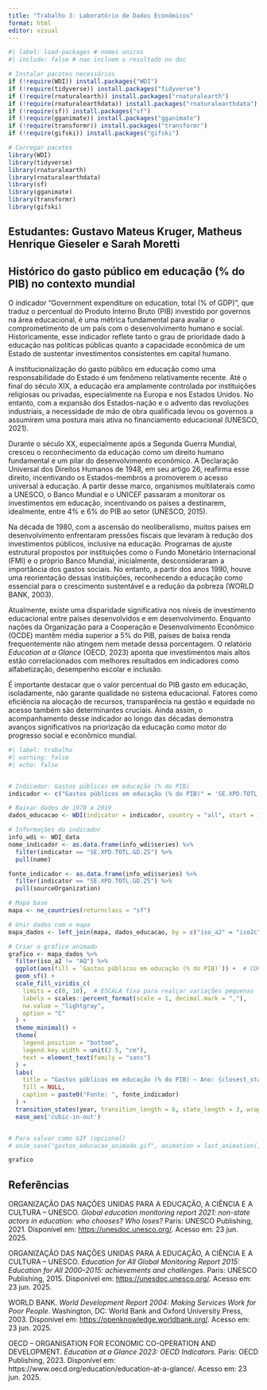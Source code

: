 ---
title: "Trabalho 3: Laboratório de Dados Econõmicos"
format: html
editor: visual
---

```{r}
#| label: load-packages # nomes unicos
#| include: false # nao incluem o resultado no doc

# Instalar pacotes necessários
if (!require(WDI)) install.packages("WDI")
if (!require(tidyverse)) install.packages("tidyverse")
if (!require(rnaturalearth)) install.packages("rnaturalearth")
if (!require(rnaturalearthdata)) install.packages("rnaturalearthdata")
if (!require(sf)) install.packages("sf")
if (!require(gganimate)) install.packages("gganimate")
if (!require(transformr)) install.packages("transformr")
if (!require(gifski)) install.packages("gifski")

# Carregar pacotes
library(WDI)
library(tidyverse)
library(rnaturalearth)
library(rnaturalearthdata)
library(sf)
library(gganimate)
library(transformr)
library(gifski)
```

## Estudantes: Gustavo Mateus Kruger, Matheus Henrique Gieseler e Sarah Moretti

## **Histórico do gasto público em educação (% do PIB) no contexto mundial**

O indicador "Government expenditure on education, total (% of GDP)", que traduz o percentual do Produto Interno Bruto (PIB) investido por governos na área educacional, é uma métrica fundamental para avaliar o comprometimento de um país com o desenvolvimento humano e social. Historicamente, esse indicador reflete tanto o grau de prioridade dado à educação nas políticas públicas quanto a capacidade econômica de um Estado de sustentar investimentos consistentes em capital humano.

A institucionalização do gasto público em educação como uma responsabilidade do Estado é um fenômeno relativamente recente. Até o final do século XIX, a educação era amplamente controlada por instituições religiosas ou privadas, especialmente na Europa e nos Estados Unidos. No entanto, com a expansão dos Estados-nação e o advento das revoluções industriais, a necessidade de mão de obra qualificada levou os governos a assumirem uma postura mais ativa no financiamento educacional (UNESCO, 2021).

Durante o século XX, especialmente após a Segunda Guerra Mundial, cresceu o reconhecimento da educação como um direito humano fundamental e um pilar do desenvolvimento econômico. A Declaração Universal dos Direitos Humanos de 1948, em seu artigo 26, reafirma esse direito, incentivando os Estados-membros a promoverem o acesso universal à educação. A partir desse marco, organismos multilaterais como a UNESCO, o Banco Mundial e o UNICEF passaram a monitorar os investimentos em educação, incentivando os países a destinarem, idealmente, entre 4% e 6% do PIB ao setor (UNESCO, 2015).

Na década de 1980, com a ascensão do neoliberalismo, muitos países em desenvolvimento enfrentaram pressões fiscais que levaram à redução dos investimentos públicos, inclusive na educação. Programas de ajuste estrutural propostos por instituições como o Fundo Monetário Internacional (FMI) e o próprio Banco Mundial, inicialmente, desconsideraram a importância dos gastos sociais. No entanto, a partir dos anos 1990, houve uma reorientação dessas instituições, reconhecendo a educação como essencial para o crescimento sustentável e a redução da pobreza (WORLD BANK, 2003).

Atualmente, existe uma disparidade significativa nos níveis de investimento educacional entre países desenvolvidos e em desenvolvimento. Enquanto nações da Organização para a Cooperação e Desenvolvimento Econômico (OCDE) mantêm média superior a 5% do PIB, países de baixa renda frequentemente não atingem nem metade dessa porcentagem. O relatório *Education at a Glance* (OECD, 2023) aponta que investimentos mais altos estão correlacionados com melhores resultados em indicadores como alfabetização, desempenho escolar e inclusão.

É importante destacar que o valor percentual do PIB gasto em educação, isoladamente, não garante qualidade no sistema educacional. Fatores como eficiência na alocação de recursos, transparência na gestão e equidade no acesso também são determinantes cruciais. Ainda assim, o acompanhamento desse indicador ao longo das décadas demonstra avanços significativos na priorização da educação como motor do progresso social e econômico mundial.

```{r}
#| label: trabalho
#| warning: false
#| echo: false


# Indicador: Gastos públicos em educação (% do PIB)
indicador <- c("Gastos públicos em educação (% do PIB)" = 'SE.XPD.TOTL.GD.ZS')

# Baixar dados de 1970 a 2019
dados_educacao <- WDI(indicator = indicador, country = "all", start = 1970, end = 2019)

# Informações do indicador
info_wdi <- WDI_data
nome_indicador <- as.data.frame(info_wdi$series) %>%
  filter(indicator == "SE.XPD.TOTL.GD.ZS") %>%
  pull(name)

fonte_indicador <- as.data.frame(info_wdi$series) %>%
  filter(indicator == "SE.XPD.TOTL.GD.ZS") %>%
  pull(sourceOrganization)

# Mapa base
mapa <- ne_countries(returnclass = "sf")

# Unir dados com o mapa
mapa_dados <- left_join(mapa, dados_educacao, by = c("iso_a2" = "iso2c"))

# Criar o gráfico animado
grafico <- mapa_dados %>%
  filter(iso_a2 != "AQ") %>%
  ggplot(aes(fill = `Gastos públicos em educação (% do PIB)`)) +  # CORRIGIDO: crases
  geom_sf() +
  scale_fill_viridis_c(
    limits = c(0, 10),  # ESCALA fixa para realçar variações pequenas
    labels = scales::percent_format(scale = 1, decimal.mark = ","),
    na.value = "lightgray",
    option = "C"
  ) +
  theme_minimal() +
  theme(
    legend.position = "bottom",
    legend.key.width = unit(2.5, "cm"),
    text = element_text(family = "sans")
  ) +
  labs(
    title = "Gastos públicos em educação (% do PIB) — Ano: {closest_state}",
    fill = NULL,
    caption = paste0("Fonte: ", fonte_indicador)
  ) +
  transition_states(year, transition_length = 6, state_length = 3, wrap = FALSE) +
  ease_aes('cubic-in-out')


# Para salvar como GIF (opcional)
# anim_save("gastos_educacao_animado.gif", animation = last_animation())

grafico
```

## **Referências**

ORGANIZAÇÃO DAS NAÇÕES UNIDAS PARA A EDUCAÇÃO, A CIÊNCIA E A CULTURA – UNESCO. *Global education monitoring report 2021: non-state actors in education: who chooses? Who loses?* Paris: UNESCO Publishing, 2021. Disponível em: <https://unesdoc.unesco.org/>. Acesso em: 23 jun. 2025.

ORGANIZAÇÃO DAS NAÇÕES UNIDAS PARA A EDUCAÇÃO, A CIÊNCIA E A CULTURA – UNESCO. *Education for All Global Monitoring Report 2015: Education for All 2000–2015: achievements and challenges*. Paris: UNESCO Publishing, 2015. Disponível em: <https://unesdoc.unesco.org/>. Acesso em: 23 jun. 2025.

WORLD BANK. *World Development Report 2004: Making Services Work for Poor People*. Washington, DC: World Bank and Oxford University Press, 2003. Disponível em: <https://openknowledge.worldbank.org/>. Acesso em: 23 jun. 2025.

OECD – ORGANISATION FOR ECONOMIC CO-OPERATION AND DEVELOPMENT. *Education at a Glance 2023: OECD Indicators*. Paris: OECD Publishing, 2023. Disponível em: https://www.oecd.org/education/education-at-a-glance/. Acesso em: 23 jun. 2025.

